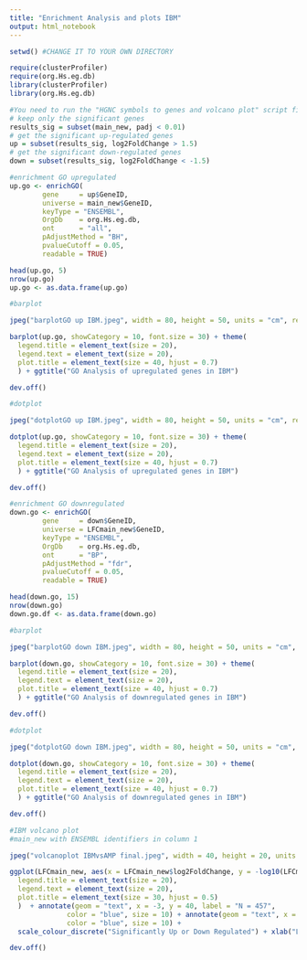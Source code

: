 ---
title: "Enrichment Analysis and plots IBM"
output: html_notebook
---

```{r}
setwd() #CHANGE IT TO YOUR OWN DIRECTORY
```

```{r}
require(clusterProfiler)
require(org.Hs.eg.db)
library(clusterProfiler)
library(org.Hs.eg.db)
```



```{r}
#You need to run the "HGNC symbols to genes and volcano plot" script first, to generate the main_new output.
# keep only the significant genes
results_sig = subset(main_new, padj < 0.01)
# get the significant up-regulated genes
up = subset(results_sig, log2FoldChange > 1.5)
# get the significant down-regulated genes
down = subset(results_sig, log2FoldChange < -1.5)
```


```{r}
#enrichment GO upregulated
up.go <- enrichGO(
        gene     = up$GeneID,
        universe = main_new$GeneID,
        keyType = "ENSEMBL",
        OrgDb    = org.Hs.eg.db,
        ont      = "all",
        pAdjustMethod = "BH",
        pvalueCutoff = 0.05, 
        readable = TRUE)

head(up.go, 5)
nrow(up.go)
up.go <- as.data.frame(up.go)
```

```{r}
#barplot

jpeg("barplotGO up IBM.jpeg", width = 80, height = 50, units = "cm", res = 40)

barplot(up.go, showCategory = 10, font.size = 30) + theme(
  legend.title = element_text(size = 20),
  legend.text = element_text(size = 20),
  plot.title = element_text(size = 40, hjust = 0.7)
  ) + ggtitle("GO Analysis of upregulated genes in IBM")

dev.off()
```

```{r}
#dotplot

jpeg("dotplotGO up IBM.jpeg", width = 80, height = 50, units = "cm", res = 40)

dotplot(up.go, showCategory = 10, font.size = 30) + theme(
  legend.title = element_text(size = 20),
  legend.text = element_text(size = 20),
  plot.title = element_text(size = 40, hjust = 0.7)
  ) + ggtitle("GO Analysis of upregulated genes in IBM")

dev.off()
```







```{r}
#enrichment GO downregulated
down.go <- enrichGO(
        gene     = down$GeneID,
        universe = LFCmain_new$GeneID,
        keyType = "ENSEMBL",
        OrgDb    = org.Hs.eg.db,
        ont      = "BP",
        pAdjustMethod = "fdr",
        pvalueCutoff = 0.05, 
        readable = TRUE)

head(down.go, 15)
nrow(down.go)
down.go.df <- as.data.frame(down.go)
```

```{r}
#barplot

jpeg("barplotGO down IBM.jpeg", width = 80, height = 50, units = "cm", res = 40)

barplot(down.go, showCategory = 10, font.size = 30) + theme(
  legend.title = element_text(size = 20),
  legend.text = element_text(size = 20),
  plot.title = element_text(size = 40, hjust = 0.7)
  ) + ggtitle("GO Analysis of downregulated genes in IBM")

dev.off()
```

```{r}
#dotplot

jpeg("dotplotGO down IBM.jpeg", width = 80, height = 50, units = "cm", res = 40)

dotplot(down.go, showCategory = 10, font.size = 30) + theme(
  legend.title = element_text(size = 20),
  legend.text = element_text(size = 20),
  plot.title = element_text(size = 40, hjust = 0.7)
  ) + ggtitle("GO Analysis of downregulated genes in IBM")

dev.off()
```


```{r}
#IBM volcano plot
#main_new with ENSEMBL identifiers in column 1

jpeg("volcanoplot IBMvsAMP final.jpeg", width = 40, height = 20, units = "cm", res = 400)

ggplot(LFCmain_new, aes(x = LFCmain_new$log2FoldChange, y = -log10(LFCmain_new$padj))) + geom_point(aes(color = factor(abs(LFCmain_new$log2FoldChange) > 1.5 & LFCmain_new$padj<0.01))) + geom_hline(yintercept = 2) + geom_vline(xintercept = 1.5) + geom_vline(xintercept = -1.5) + theme(
  legend.title = element_text(size = 20),
  legend.text = element_text(size = 20),
  plot.title = element_text(size = 30, hjust = 0.5)
  )  + annotate(geom = "text", x = -3, y = 40, label = "N = 457",
              color = "blue", size = 10) + annotate(geom = "text", x = 3, y = 40, label = "N = 2396",
              color = "blue", size = 10) +
  scale_colour_discrete("Significantly Up or Down Regulated") + xlab("Log2 Fold Change") + ylab("-Log10 Adjusted p-value")

dev.off()
```





